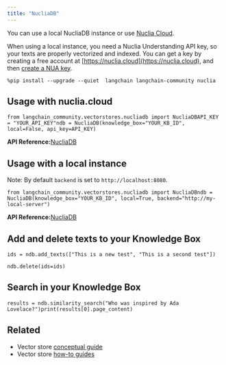 ```yaml
---
title: "NucliaDB"
---
```


You can use a local NucliaDB instance or use [Nuclia Cloud](https://nuclia.cloud).

When using a local instance, you need a Nuclia Understanding API key, so your texts are properly vectorized and indexed. You can get a key by creating a free account at [https://nuclia.cloud](https://nuclia.cloud), and then [create a NUA key](https://docs.nuclia.dev/oss/docs/using/understanding/intro).

```
%pip install --upgrade --quiet  langchain langchain-community nuclia
```

## Usage with nuclia.cloud

```
from langchain_community.vectorstores.nucliadb import NucliaDBAPI_KEY = "YOUR_API_KEY"ndb = NucliaDB(knowledge_box="YOUR_KB_ID", local=False, api_key=API_KEY)
```

**API Reference:**[NucliaDB](https://python.langchain.com/api_reference/community/vectorstores/langchain_community.vectorstores.nucliadb.NucliaDB.html)

## Usage with a local instance

Note: By default `backend` is set to `http://localhost:8080`.

```
from langchain_community.vectorstores.nucliadb import NucliaDBndb = NucliaDB(knowledge_box="YOUR_KB_ID", local=True, backend="http://my-local-server")
```

**API Reference:**[NucliaDB](https://python.langchain.com/api_reference/community/vectorstores/langchain_community.vectorstores.nucliadb.NucliaDB.html)

## Add and delete texts to your Knowledge Box

```
ids = ndb.add_texts(["This is a new test", "This is a second test"])
```

```
ndb.delete(ids=ids)
```

## Search in your Knowledge Box

```
results = ndb.similarity_search("Who was inspired by Ada Lovelace?")print(results[0].page_content)
```

## Related

* Vector store [conceptual guide](/src/oss/concepts/vectorstores)
* Vector store [how-to guides](/src/oss/how_to/#vector-stores)
